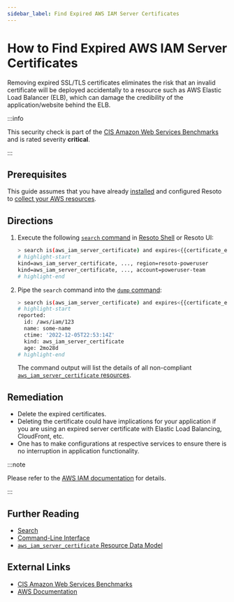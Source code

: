 ```yaml
---
sidebar_label: Find Expired AWS IAM Server Certificates
---
```


# How to Find Expired AWS IAM Server Certificates

Removing expired SSL/TLS certificates eliminates the risk that an invalid certificate will be deployed accidentally to a resource such as AWS Elastic Load Balancer (ELB), which can damage the credibility of the application/website behind the ELB.

:::info

This security check is part of the [CIS Amazon Web Services Benchmarks](https://cisecurity.org/benchmark/amazon_web_services) and is rated severity **critical**.

:::

## Prerequisites

This guide assumes that you have already [installed](../../../getting-started/install-resoto/index.mdx) and configured Resoto to [collect your AWS resources](../../../how-to-guides/data-sources/collect-aws-resource-data.mdx).

## Directions

1. Execute the following [`search` command](../../../reference/cli/search.mdx) in [Resoto Shell](../../../reference/components/shell.mdx) or Resoto UI:

   ```bash
   > search is(aws_iam_server_certificate) and expires<{{certificate_expiration.from_now}}
   # highlight-start
   ​kind=aws_iam_server_certificate, ..., region=resoto-poweruser
   ​kind=aws_iam_server_certificate, ..., account=poweruser-team
   # highlight-end
   ```

2. Pipe the `search` command into the [`dump` command](../../../reference/cli/dump.mdx):

   ```bash
   > search is(aws_iam_server_certificate) and expires<{{certificate_expiration.from_now}} | dump
   # highlight-start
   ​reported:
   ​  id: /aws/iam/123
   ​  name: some-name
   ​  ctime: '2022-12-05T22:53:14Z'
   ​  kind: aws_iam_server_certificate
   ​  age: 2mo28d
   # highlight-end
   ```

   The command output will list the details of all non-compliant [`aws_iam_server_certificate` resources](../../../reference/unified-data-model/aws.mdx#aws_iam_server_certificate).

## Remediation

- Delete the expired certificates.
- Deleting the certificate could have implications for your application if you are using an expired server certificate with Elastic Load Balancing, CloudFront, etc.
- One has to make configurations at respective services to ensure there is no interruption in application functionality.

:::note

Please refer to the [AWS IAM documentation](https://docs.aws.amazon.com/IAM/latest/UserGuide/id_credentials_server-certs.html) for details.

:::

## Further Reading

- [Search](../../../reference/search/index.mdx)
- [Command-Line Interface](../../../reference/cli/index.mdx)
- [`aws_iam_server_certificate` Resource Data Model](../../../reference/unified-data-model/aws.mdx#aws_iam_server_certificate)

## External Links

- [CIS Amazon Web Services Benchmarks](https://cisecurity.org/benchmark/amazon_web_services)
- [AWS Documentation](https://docs.aws.amazon.com/IAM/latest/UserGuide/id_credentials_server-certs.html)
